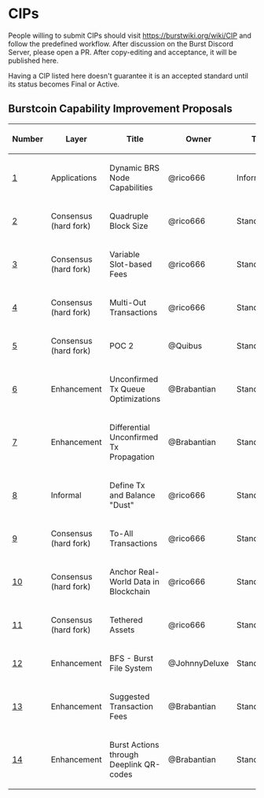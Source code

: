 =CIPs=

People willing to submit CIPs should visit
https://burstwiki.org/wiki/CIP and follow the predefined
workflow. After discussion on the Burst Discord Server, please open a
PR. After copy-editing and acceptance, it will be published here.

Having a CIP listed here doesn't guarantee it is an accepted standard
until its status becomes Final or Active.

==Burstcoin Capability Improvement Proposals==

{| class="wikitable sortable" style="width: auto; text-align: center; font-size: smaller; table-layout: fixed;"
!Number
!Layer
!Title
!Owner
!Type
!Status
|- 
| [[cip-0001.mediawiki|1]]
| Applications
| Dynamic BRS Node Capabilities
| @rico666
| Informational
| Draft
|-
| [[cip-0002.mediawiki|2]]
| Consensus (hard fork)
| Quadruple Block Size
| @rico666
| Standard
| Active
|-
| [[cip-0003.mediawiki|3]]
| Consensus (hard fork)
| Variable Slot-based Fees
| @rico666
| Standard
| Active
|-
| [[cip-0004.mediawiki|4]]
| Consensus (hard fork)
| Multi-Out Transactions
| @rico666
| Standard
| Active
|-
| [[cip-0005.mediawiki|5]]
| Consensus (hard fork)
| POC 2
| @Quibus
| Standard
| Active
|-
| [[cip-0006.mediawiki|6]]
| Enhancement
| Unconfirmed Tx Queue Optimizations
| @Brabantian
| Standard
| Active
|-
| [[cip-0007.mediawiki|7]]
| Enhancement
| Differential Unconfirmed Tx Propagation
| @Brabantian
| Standard
| Active
|-
| [[cip-0008.mediawiki|8]]
| Informal
| Define Tx and Balance "Dust"
| @rico666
| Standard
| Draft
|-
| [[cip-0009.md|9]]
| Consensus (hard fork)
| To-All Transactions
| @rico666
| Standard
| Draft
|-
| [[cip-0010.mediawiki|10]]
| Consensus (hard fork)
| Anchor Real-World Data in Blockchain
| @rico666
| Standard
| Draft
|-
| [[cip-0011.md|11]]
| Consensus (hard fork)
| Tethered Assets
| @rico666
| Standard
| Draft
|-
| [[cip-0012.mediawiki|12]]
| Enhancement
| BFS - Burst File System
| @JohnnyDeluxe
| Standard
| Draft
|-
| [[cip-0013.mediawiki|13]]
| Enhancement
| Suggested Transaction Fees
| @Brabantian
| Standard
| Draft
|-
| [[cip-0014.md|14]]
| Enhancement
| Burst Actions through Deeplink QR-codes
| @Brabantian
| Standard
| Active
|}

<!-- IMPORTANT!  See the instructions at the top of this page, do NOT JUST add CIPs here! -->
